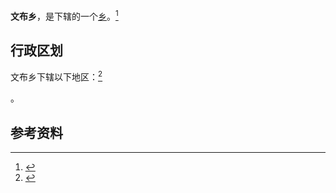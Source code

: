 {{中国乡级行政区
|景观照片文件名 = 
|景观照片描述 = 
|汉语拼音 = 
|其他语言 = 
|其他语言名称 = 
|旧称 = 
|地名出处 = 
|位置图文件名 = 
|位置图描述 = 
|自定义图片= 
|建置时间 = 
|政府驻地 = 
|毗邻 = 
|总面积 = 
|总人口 = 
|总人口年份 = 
|户籍人口 = 
|户籍人口年份 = 
|常住人口 = 
|常住人口年份 = 
|人口密度 = 
|GDP = 
|GDP年份 = 
|邮政编码 = 
|电话区号 = 896
|官方网站 = 
|网站名称 = 
|54/24/30/200/000}}

'''文布乡'''，是{{PRC admin/fullname|54/24/30/200/000|3}}下辖的一个[[乡级行政区|乡]]。<ref>{{PRC admin/ref sgc|{{PRC admin/parent|54/24/30/200/000}}}}</ref>

== 行政区划 ==

文布乡下辖以下地区：<ref>{{PRC admin/ref sgc|54/24/30/200/000}}</ref>

{{PRC admin/children|54/24/30/200/000}}。

== 参考资料 ==

{{reflist}}

{{行政区划小作品}}
{{PRC admin/navcat|54/24/30/200/000}}